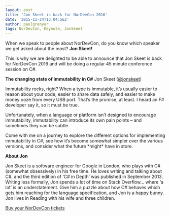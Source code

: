 ```yaml
---
layout: post
title: 'Jon Skeet is back for NorDevCon 2016'
date: '2015-11-24T13:04:56Z'
author: paulgrenyer
tags: NorDevCon, Keynote, JonSkeet
---
```


When we speak to people about NorDevCon, do you know which speaker we get asked about the most? **Jon Skeet!**

This is why we are delighted to be able to announce that Jon Skeet is back for NorDevCon 2016 and will be doing a regular 45 minute conference session on C#.

**The changing state of immutability in C#** Jon Skeet ([@jonskeet](https://twitter.com/jonskeet))

Immutability rocks, right? When a type is immutable, it’s usually easier to reason about your code, easier to share data safely, and easier to make money ooze from every USB port. That’s the promise, at least. I heard an F# developer say it, so it must be true.

Unfortunately, when a language or platform isn’t designed to encourage immutability, immutability can introduce its own pain points – and sometimes they can be subtle.

Come with me on a journey to explore the different options for implementing immutability in C#, see how it’s become somewhat simpler over the various versions, and consider what the future \*might\* have in store.

**About Jon**

Jon Skeet is a software engineer for Google in London, who plays with C# (somewhat obsessively) in his free time. He loves writing and talking about C#, and the third edition of ‘C# in Depth’ was published in September 2013. Writing less formally, Jon spends a lot of time on Stack Overflow… where ‘a lot’ is an understatement. Give him a puzzle about how C# behaves which gets him reaching for the language specification, and Jon is a happy bunny. Jon lives in Reading with his wife and three children.

[Buy your NorDevCon tickets](http://nordevcon2016.eventbrite.co.uk)